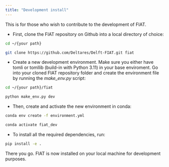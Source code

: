 ```yaml
---
title: "Development install"
---
```


This is for those who wish to contribute to the development of FIAT.

- First, clone the FIAT repository on Github into a local directory of choice:

```bash
cd ~/{your path}

git clone https://github.com/Deltares/Delft-FIAT.git fiat
```

- Create a new development environment. Make sure you either have tomli or tomllib (build-in with Python 3.11) in your base enviroment. Go into your cloned FIAT repository folder and create the environment file by running the *make_env.py* script:

```bash
cd ~/{your path}/fiat

python make_env.py dev
```

- Then, create and activate the new environment in conda:

```bash
conda env create -f environment.yml

conda activate fiat_dev
```

- To install all the required dependencies, run:

```bash
pip install -e .
```

There you go. FIAT is now installed on your local machine for development purposes.
